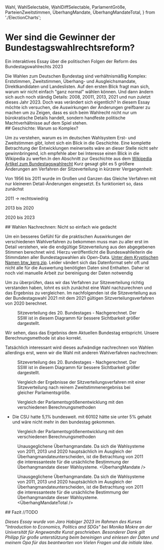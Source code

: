   Wahl,
  WahlSelectable,
  WahlDiffSelectable,
  ParlamentGröße,
  ParteienZweitstimmen,
  ÜberhangMandate,
  ÜberhangMandateTotal,
} from './ElectionCharts';

# Wer sind die Gewinner der Bundestagswahlrechtsreform?

<p className="subtitle">
  Ein interaktives Essay über die politischen Folgen der Reform des Bundestagswahlrechts 2023
</p>

<section>
  Die Wahlen zum Deutschen Bundestag sind verhältnismäßig Komplex: Erststimmen, Zweitstimmen,
  Überhang- und Ausgleichsmandate, Direktkandidaten und Landeslisten. Auf den ersten Blick fragt man
  sich, warum wir nicht einfach "ganz normal" wählen können. Und dann ändern sich auch noch ständig
  Details: 2008, 20011, 2013, 2021 und nun zuletzt dieses Jahr 2023. Doch was verändert sich
  eigentlich? In diesem Essay möchte ich versuchen, die Auswirkungen der Änderungen greifbarer zu
  machen um zu Zeigen, dass es sich beim Wahlrecht nicht nur um bürokratische Details handelt,
  sondern handfeste politische Machtverhältnisse auf dem Spiel stehen.
</section>

<section>
  ## Geschichte: Warum so Komplex?

Um zu verstehen, warum es im deutschen Wahlsystem Erst- und Zweitstimmen gibt, lohnt sich ein Blick in die Geschichte. Eine komplette Betrachtung der Entwicklungen meinerseits wäre an dieser Stelle nicht sehr gewinnbringend, ich empfehle aber bei Interesse einen Blick in die Wikipedia zu werfen.<SideNote>In den Abschnitt zur Geschichte aus dem [Wikipedia Artikel zum Bundestagswahlrecht](https://de.wikipedia.org/w/index.php?title=Bundestagswahlrecht&oldid=232659539#Geschichte_des_Bundestagswahlrechts)</SideNote> Kurz gesagt gibt es 5 größere Änderungen am Verfahren der Sitzeverteilung in kürzerer Vergangenheit:

Von 1956 bis 2011 wurde im Großen und Ganzen das Gleiche Verfahren mit nur kleineren Detail-Änderungen eingesetzt. Es funktioniert so, dass zunächst

2011 -> rechtswiedrig

2013 bis 2020

2020 bis 2023

</section>

<section>
  ## Wahlen Nachrechnen: Nicht so einfach wie gedacht
  
  Um ein besseres Gefühl für die praktischen Auswirkungen der verschiedenen Wahlverfahren zu bekommen muss man zu aller erst im Detail verstehen, wie die endgültige Sitzeverteilung aus den abgegebenen Stimmen berechnet wird. Hierzu veröffentlicht die Bundeswahlleiterin die Stimmdaten aller Bundestagswahlen als Open-Data. <SideNote>[Unter dem Kryptischen Namen btw_kerg.zip](https://www.bundeswahlleiter.de/dam/jcr/ce2d2b6a-f211-4355-8eea-355c98cd4e47/btw_kerg.zip). Leider vändert sich das Datenformat sehr oft und nicht alle für die Auswertung benötigten Daten sind Enthalten. Daher ist noch viel manuelle Arbeit zur bereinigung der Daten notwendig</SideNote>

Um zu überprüfen, dass wir das Verfahren zur Sitzeverteilung richtig verstanden haben, lohnt es sich zunächst eine Wahl nachzurechnen und das Ergebniss zu vergleichen.
Im nachfolgenden ist die Sitzeverteilung aus der Bundestagswahl 2021 mit dem 2021 gültigen Sitzverteilungsverfahren von 2020 berechnet.

<figure>
  <Caption>
    Sitzeverteilung des 20. Bundestages - Nachgerechnet. Der SSW ist in diesem Diagramm für bessere
    Sichtbarkeit größer dargestellt.
  </Caption>
  <Wahl year={2021} method={election2020} />
</figure>

Wir sehen, dass das Ergebniss dem Aktuellen Bundestag entspricht. Unsere Berechnungsmethode ist also korrekt.

Tatsächlich interessant wird dieses aufwändige nachrechnen von Wahlen allerdings erst, wenn wir die Wahl mit anderen Wahlverfahren nachrechnen:

<figure>
  <Caption>
    Sitzeverteilung des 20. Bundestages - Nachgerechnet. Der SSW ist in diesem Diagramm für bessere
    Sichtbarkeit größer dargestellt.
  </Caption>
  <WahlSelectable />
</figure>

<figure>
  <Caption>
    Vergleich der Ergebnisse der Sitzverteilungsverfahren mit einer Sitzeverteilung nach reinem
    Zweitstimmenergebniss bei gleicher Parlamentsgröße.
  </Caption>
  <WahlDiffSelectable />
</figure>

<figure>
  <Caption>
    Vergleich der Parlamentsgrößenentwicklung mit den verschiedenen Berechnungsmethoden
  </Caption>
  <ParlamentGröße />
</figure>

- Die CSU hatte 5,1% bundesweit. mit 60102 hätte sie unter 5% gehabt und wäre nicht mehr in den bundestag gekommen.

<figure>
  <Caption>
    Vergleich der Parlamentsgrößenentwicklung mit den verschiedenen Berechnungsmethoden
  </Caption>
  <ParteienZweitstimmen />
</figure>

<figure>
  <Caption>
    Unausgeglichene Überhangmandate. Da sich die Wahlsysteme von 2011, 2013 und 2020 hauptsächlich
    im Ausgleich der Überhangmandateunterscheiden, ist die Betrachtung von 2011 die interessanteste
    für die ursächliche Bestimmung der Überhangmandate dieser Wahlsysteme.
  </Caption>
  <ÜberhangMandate />
</figure>

<figure>
  <Caption>
    Unausgeglichene Überhangmandate. Da sich die Wahlsysteme von 2011, 2013 und 2020 hauptsächlich
    im Ausgleich der Überhangmandateunterscheiden, ist die Betrachtung von 2011 die interessanteste
    für die ursächliche Bestimmung der Überhangmandate dieser Wahlsysteme.
  </Caption>
  <ÜberhangMandateTotal />
</figure>

</section>

<section>
  ## Fazit
  //TODO

_Dieses Essay wurde von Jaro Habiger 2023 im Rahmen des Kurses "Introduction to Economics, Politics and SDGs"
bei Monika Mokre an der Universität für Angewandte Kunst geschrieben. Besonderer Dank gilt Philipp für große unterstützung beim bereinigen und einlesen der Daten und meinem Opa für das beantworten von Vielen Fragen und die initiale Idee._

</section>
